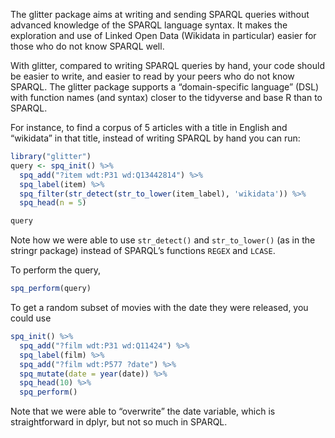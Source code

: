 The glitter package aims at writing and sending SPARQL queries without advanced knowledge of the SPARQL language syntax.
It makes the exploration and use of Linked Open Data (Wikidata in particular) easier for those who do not know SPARQL well.

With glitter, compared to writing SPARQL queries by hand, your code should be easier to write, and easier to read by your peers who do not know SPARQL.
The glitter package supports a "domain-specific language" (DSL) with function names (and syntax) closer to the tidyverse and base R than to SPARQL.

For instance, to find a corpus of 5 articles with a title in English and "wikidata" in that title, instead of writing SPARQL by hand you can run:

```r
library("glitter")
query <- spq_init() %>%
  spq_add("?item wdt:P31 wd:Q13442814") %>%
  spq_label(item) %>%
  spq_filter(str_detect(str_to_lower(item_label), 'wikidata')) %>%
  spq_head(n = 5)

query
```

Note how we were able to use `str_detect()` and `str_to_lower()` (as in the stringr package) instead of SPARQL's functions `REGEX` and `LCASE`.

To perform the query,

```r
spq_perform(query)
```

To get a random subset of movies with the date they were released, you could use

```r
spq_init() %>%
  spq_add("?film wdt:P31 wd:Q11424") %>%
  spq_label(film) %>%
  spq_add("?film wdt:P577 ?date") %>%
  spq_mutate(date = year(date)) %>%
  spq_head(10) %>%
  spq_perform()
```

Note that we were able to "overwrite" the date variable, which is straightforward in dplyr, but not so much in SPARQL.
